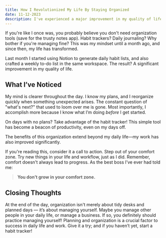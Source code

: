 ```yaml
---
title: How I Revolutionized My Life By Staying Organized
date: 11-12-2023
description: I've experienced a major improvement in my quality of life thanks to organization tools like Notion's daily habit lists and weekly to-do lists. These tools have not only made my mind clearer but have also boosted my work productivity.
---
```


If you're like I once was, you probably believe you don't need organization tools (save for the trusty notes app). Habit trackers? Daily journaling? Why bother if you're managing fine? This was my mindset until a month ago, and since then, my life has transformed.

Last month I started using Notion to generate daily habit lists, and also crafted a weekly to-do list in the same workspace. The result? A significant improvement in my quality of life.

## What I’ve Noticed

My mind is clearer throughout the day. I know my plans, and I reorganize quickly when something unexpected arises. The constant question of "what's next?" that used to loom over me is gone. Most importantly, I accomplish more because I know what I’m doing _before_ I get started.

On days with no plans? Take advantage of the habit tracker! This simple tool has become a beacon of productivity, even on my days off.

The benefits of this organization extend beyond my daily life—my work has also improved significantly.

If you're reading this, consider it a call to action. Step out of your comfort zone. Try new things in your life and workflow, just as I did. Remember, comfort doesn't always lead to progress. As the best boss I’ve ever had told me:

> **You don’t grow in your comfort zone.**

## Closing Thoughts

At the end of the day, organization isn't merely about tidy desks and planned days — it’s about managing yourself. Maybe you manage other people in your daily life, or manage a business. If so, you definitely should practice managing yourself! Planning and organization is a crucial factor to success in daily life and work. Give it a try; and if you haven’t yet, start a habit tracker!
